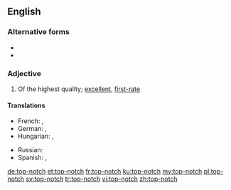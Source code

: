 {{also|topnotch|top notch}}
==English==

===Alternative forms===
* {{l|en|top notch}}
* {{l|en|topnotch}}

===Adjective===
{{en-adj|head=[[top]]-[[notch]]}}

# {{lb|en|colloquial}} Of the highest quality; [[excellent]], [[first-rate]]

====Translations====
{{trans-top|Of the highest level}}
* French: {{t|fr|de premier ordre}}, {{t+|fr|excellent}}
* German: {{t+|de|erstklassig}}, {{t+|de|exzellent}}
* Hungarian: {{t|hu|első osztályú}}, {{t+|hu|príma}}
{{trans-mid}}
* Russian: {{t+|ru|первокла́ссный}}
* Spanish: {{t+|es|excelente}}, {{t|es|de primera clase}}
{{trans-bottom}}

[[de:top-notch]]
[[et:top-notch]]
[[fr:top-notch]]
[[ku:top-notch]]
[[my:top-notch]]
[[pl:top-notch]]
[[sv:top-notch]]
[[tr:top-notch]]
[[vi:top-notch]]
[[zh:top-notch]]